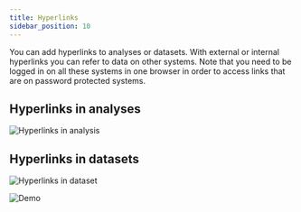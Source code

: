 ```yaml
---
title: Hyperlinks
sidebar_position: 10
---
```


You can add hyperlinks to analyses or datasets.
With external or internal hyperlinks you can refer to data on other systems.
Note that you need to be logged in on all these systems in one browser in order to access links that
are on password protected systems.

## Hyperlinks in analyses

![Hyperlinks in analysis](/img/hyperlinks/analysis.PNG)

## Hyperlinks in datasets

![Hyperlinks in dataset](/img/hyperlinks/dataset.PNG)

![Demo](/img/hyperlinks/video.gif)
